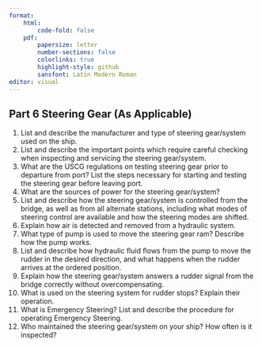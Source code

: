 ```yaml
---
format:
    html: 
        code-fold: false
    pdf:
        papersize: letter
        number-sections: false
        colorlinks: true
        highlight-style: github
        sansfont: Latin Modern Roman
editor: visual
---
```


## Part 6 Steering Gear (As Applicable)
1.	List and describe the manufacturer and type of steering gear/system used on the ship.
2.	List and describe the important points which require careful checking when inspecting and servicing the steering gear/system.
3.	What are the USCG regulations on testing steering gear prior to departure from port? List the steps necessary for starting and testing the steering gear before leaving port.
4.	What are the sources of power for the steering gear/system?
5.	List and describe how the steering gear/system is controlled from the bridge, as well as from all alternate stations, including what modes of steering control are available and how the steering modes are shifted.
6.	Explain how air is detected and removed from a hydraulic system.
7.	What type of pump is used to move the steering gear ram? Describe how the pump works.
8.	List and describe how hydraulic fluid flows from the pump to move the rudder in the desired direction, and what happens when the rudder arrives at the ordered position.
9.	Explain how the steering gear/system answers a rudder signal from the bridge correctly without overcompensating.
10.	What is used on the steering system for rudder stops? Explain their operation.
11.	What is Emergency Steering? List and describe the procedure for operating Emergency Steering.
12.	Who maintained the steering gear/system on your ship? How often is it inspected?
